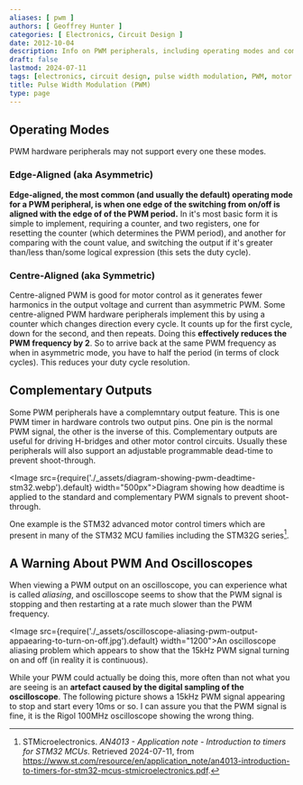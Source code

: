 ```yaml
---
aliases: [ pwm ]
authors: [ Geoffrey Hunter ]
categories: [ Electronics, Circuit Design ]
date: 2012-10-04
description: Info on PWM peripherals, including operating modes and complementary outputs.
draft: false
lastmod: 2024-07-11
tags: [electronics, circuit design, pulse width modulation, PWM, motor control, h-bridge, dead-time, complementary outputs, edge-aligned, centre-aligned]
title: Pulse Width Modulation (PWM)
type: page
---
```


## Operating Modes

PWM hardware peripherals may not support every one these modes.

### Edge-Aligned (aka Asymmetric)

**Edge-aligned, the most common (and usually the default) operating mode for a PWM peripheral, is when one edge of the switching from on/off is aligned with the edge of of the PWM period.** In it's most basic form it is simple to implement, requiring a counter, and two registers, one for resetting the counter (which determines the PWM period), and another for comparing with the count value, and switching the output if it's greater than/less than/some logical expression (this sets the duty cycle).

### Centre-Aligned (aka Symmetric)

Centre-aligned PWM is good for motor control as it generates fewer harmonics in the output voltage and current than asymmetric PWM. Some centre-aligned PWM hardware peripherals implement this by using a counter which changes direction every cycle. It counts up for the first cycle, down for the second, and then repeats. Doing this **effectively reduces the PWM frequency by 2**. So to arrive back at the same PWM frequency as when in asymmetric mode, you have to half the period (in terms of clock cycles). This reduces your duty cycle resolution.

## Complementary Outputs

Some PWM peripherals have a complemntary output feature. This is one PWM timer in hardware controls two output pins. One pin is the normal PWM signal, the other is the inverse of this. Complementary outputs are useful for driving H-bridges and other motor control circuits. Usually these peripherals will also support an adjustable programmable dead-time to prevent shoot-through.

<Image src={require('./_assets/diagram-showing-pwm-deadtime-stm32.webp').default} width="500px">Diagram showing how deadtime is applied to the standard and complementary PWM signals to prevent shoot-through.</Image>

One example is the STM32 advanced motor control timers which are present in many of the STM32 MCU families including the STM32G series[^st-an4013-intro-to-timers-for-stm32-mcus].

## A Warning About PWM And Oscilloscopes

When viewing a PWM output on an oscilloscope, you can experience what is called _aliasing_, and oscilloscope seems to show that the PWM signal is stopping and then restarting at a rate much slower than the PWM frequency.

<Image src={require('./_assets/oscilloscope-aliasing-pwm-output-appaearing-to-turn-on-off.jpg').default} width="1200">An oscilloscope aliasing problem which appears to show that the 15kHz PWM signal turning on and off (in reality it is continuous).</Image>

While your PWM could actually be doing this, more often than not what you are seeing is an **artefact caused by the digital sampling of the oscilloscope**. The following picture shows a 15kHz PWM signal appearing to stop and start every 10ms or so. I can assure you that the PWM signal is fine, it is the Rigol 100MHz oscilloscope showing the wrong thing.

[^st-an4013-intro-to-timers-for-stm32-mcus]: STMicroelectronics. _AN4013 - Application note - Introduction to timers for STM32 MCUs_. Retrieved 2024-07-11, from https://www.st.com/resource/en/application_note/an4013-introduction-to-timers-for-stm32-mcus-stmicroelectronics.pdf.